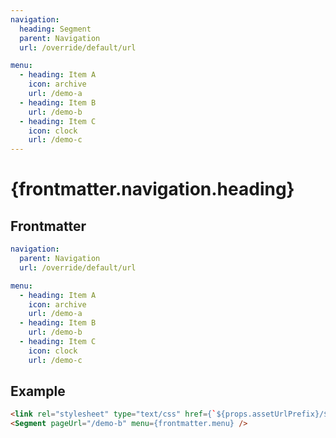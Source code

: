 ```yaml
---
navigation:
  heading: Segment
  parent: Navigation
  url: /override/default/url

menu:
  - heading: Item A
    icon: archive
    url: /demo-a
  - heading: Item B
    url: /demo-b
  - heading: Item C
    icon: clock
    url: /demo-c
---
```


# {frontmatter.navigation.heading}
## Frontmatter
```yaml
navigation:
  parent: Navigation
  url: /override/default/url

menu:
  - heading: Item A
    icon: archive
    url: /demo-a
  - heading: Item B
    url: /demo-b
  - heading: Item C
    icon: clock
    url: /demo-c
```


## Example
```html
<link rel="stylesheet" type="text/css" href={`${props.assetUrlPrefix}/${ceCss}`} />
<Segment pageUrl="/demo-b" menu={frontmatter.menu} />
```

<link rel="stylesheet" type="text/css" href={`${props.assetUrlPrefix}/${ceCss}`} />
<Segment pageUrl="/demo-b" menu={frontmatter.menu} />
